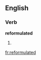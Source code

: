 ==English==

===Verb===
'''reformulated'''

# {{present participle of|[[reformulate]]}}

[[fr:reformulated]]